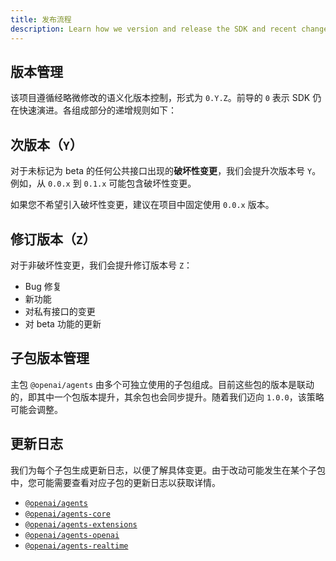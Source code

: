 ```yaml
---
title: 发布流程
description: Learn how we version and release the SDK and recent changes.
---
```


## 版本管理

该项目遵循经略微修改的语义化版本控制，形式为 `0.Y.Z`。前导的 `0` 表示 SDK 仍在快速演进。各组成部分的递增规则如下：

## 次版本（`Y`）

对于未标记为 beta 的任何公共接口出现的**破坏性变更**，我们会提升次版本号 `Y`。例如，从 `0.0.x` 到 `0.1.x` 可能包含破坏性变更。

如果您不希望引入破坏性变更，建议在项目中固定使用 `0.0.x` 版本。

## 修订版本（`Z`）

对于非破坏性变更，我们会提升修订版本号 `Z`：

- Bug 修复
- 新功能
- 对私有接口的变更
- 对 beta 功能的更新

## 子包版本管理

主包 `@openai/agents` 由多个可独立使用的子包组成。目前这些包的版本是联动的，即其中一个包版本提升，其余包也会同步提升。随着我们迈向 `1.0.0`，该策略可能会调整。

## 更新日志

我们为每个子包生成更新日志，以便了解具体变更。由于改动可能发生在某个子包中，您可能需要查看对应子包的更新日志以获取详情。

- [`@openai/agents`](https://github.com/openai/openai-agents-js/blob/main/packages/agents/CHANGELOG.md)
- [`@openai/agents-core`](https://github.com/openai/openai-agents-js/blob/main/packages/agents-core/CHANGELOG.md)
- [`@openai/agents-extensions`](https://github.com/openai/openai-agents-js/blob/main/packages/agents-extensions/CHANGELOG.md)
- [`@openai/agents-openai`](https://github.com/openai/openai-agents-js/blob/main/packages/agents-openai/CHANGELOG.md)
- [`@openai/agents-realtime`](https://github.com/openai/openai-agents-js/blob/main/packages/agents-realtime/CHANGELOG.md)
